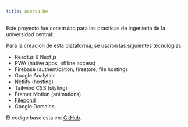 ```yaml
---
title: Acerca De
---
```


Este proyecto fue construido para las practicas de ingenieria de la universidad central:

Para la creacion de esta plataforma, se usaron las siguientes tecnologias:

- React.js & Next.js
- PWA (native apps, offline access)
- Firebase (authentication, firestore, file hosting)
- Google Analytics
- Netlify (hosting)
- Tailwind CSS (styling)
- Framer Motion (animations)
- [Filepond](https://pqina.nl)
- Google Domains

El codigo base esta en: [GitHub](https://github.com/jramirezs12/reciclon).
